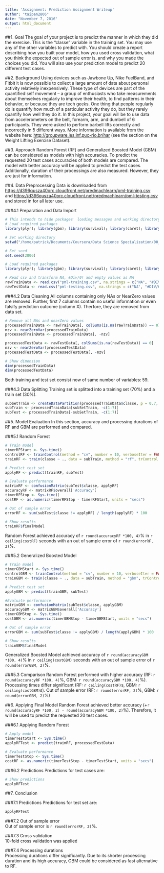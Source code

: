 ```yaml
---
title: 'Assignment: Prediction Assignment Writeup'
author: "taipan2806"
date: "November 7, 2016"
output: html_document
---
```


##1. Goal
The goal of your project is to predict the manner in which they did the exercise. This is the "classe" variable in the training set. You may use any of the other variables to predict with. You should create a report describing how you built your model, how you used cross validation, what you think the expected out of sample error is, and why you made the choices you did. You will also use your prediction model to predict 20 different test cases.  

##2. Background
Using devices such as Jawbone Up, Nike FuelBand, and Fitbit it is now possible to collect a large amount of data about personal activity relatively inexpensively. These type of devices are part of the quantified self movement – a group of enthusiasts who take measurements about themselves regularly to improve their health, to find patterns in their behavior, or because they are tech geeks. One thing that people regularly do is quantify how much of a particular activity they do, but they rarely quantify how well they do it. In this project, your goal will be to use data from accelerometers on the belt, forearm, arm, and dumbell of 6 participants. They were asked to perform barbell lifts correctly and incorrectly in 5 different ways. More information is available from the website here: <http://groupware.les.inf.puc-rio.br/har> (see the section on the Weight Lifting Exercise Dataset).  

##3. Approach
Random Forest (RF) and Generalized Boosted Model (GBM) can be considered as models with high accuracies. To predict the requested 20 test cases accuracies of both models are compared. The model with better accuracy will be applied to predict the test cases. Additionally, duration of their processings are also measured. However, they are just for information.  

##4. Data Preprocessing
Data is downloaded from <https://d396qusza40orc.cloudfront.net/predmachlearn/pml-training.csv> and <https://d396qusza40orc.cloudfront.net/predmachlearn/pml-testing.csv> and stored in for all later use.

###4.1 Preparation and Data Import
```r
# This intends to hide packages' loading messages and working directory.
# Load required packages
library(plyr); library(gbm); library(survival); library(caret); library(randomForest);

# Set working directory
setwd("/home/patrick/Documents/Coursera/Data Science Specialization/00_WorkingDirectory/")
```
```r
# Set seed
set.seed(2806)

# Load required packages
library(plyr); library(gbm); library(survival); library(caret); library(randomForest);

# Read csv and transform NA, #Div/0! and empty values as NA
rawTrainData <- read.csv("pml-training.csv", na.strings = c("NA", "#DIV/0!", ""))
rawTestData <- read.csv("pml-testing.csv", na.strings = c("NA", "#DIV/0!", ""))

```
###4.2 Data Cleaning
All columns containing only NAs or NearZero values are removed. Further, first 7 columns contain no useful information or even falsify prediction outcome (column X). Therfore, they are removed from data set.    

```r
# Remove all NAs and nearZero values
processedTrainData <- rawTrainData[, colSums(is.na(rawTrainData)) == 0]
nzv <- nearZeroVar(processedTrainData)
processedTrainData <- processedTrainData[, -nzv]

processedTestData <- rawTestData[, colSums(is.na(rawTestData)) == 0]
nzv <- nearZeroVar(processedTestData)
processedTestData <- processedTestData[, -nzv]

# Show dimension
dim(processedTrainData)
dim(processedTestData)
```  
Both training and test set consist now of same number of variables: 59.

###4.3 Data Splitting
Training set is splitted into a training set (70%) and a train set (30%).

```r
subSetTrain <- createDataPartition(processedTrainData$classe, p = 0.7, list = FALSE)
subTrain <- processedTrainData[subSetTrain, -c(1:7)]
subTest <- processedTrainData[-subSetTrain, -c(1:7)] 
```  
##5. Model Evaluation
In this section, accuracy and processing durations of RF and GBM are performed and compared. 

###5.1 Random Forest  
```r
# Train model
timerRFStart <- Sys.time()
controlRF <- trainControl(method = "cv", number = 10, verboseIter = FALSE, allowParallel = TRUE)
trainRF <- train(classe ~ ., data = subTrain, method = "rf", trControl = controlRF)

# Predict test set
applyRF <- predict(trainRF, subTest)

# Evaluate performance
matrixRF <- confusionMatrix(subTest$classe, applyRF)
accuracyRF <- matrixRF$overall['Accuracy']
timerRFStop <- Sys.time()
costRF <- as.numeric(timerRFStop - timerRFStart, units = "secs")

# Out of sample error
errorRF <- sum(subTest$classe != applyRF) / length(applyRF) * 100

# Show results
trainRF$finalModel

```  
Random Forest achieved accuracy of `r round(accuracyRF *100, 4)`% in `r ceiling(costRF)` seconds with an out of sample error of `r round(errorRF, 2)`%.     

###5.2 Generalized Boosted Model
```r
# Train model
timerGBMStart <- Sys.time()
controlGBM <- trainControl(method = "cv", number = 10, verboseIter = FALSE, allowParallel = TRUE)
trainGBM <- train(classe ~ ., data = subTrain, method = "gbm", trControl = controlGBM, verbose = FALSE)

# Predict test set
applyGBM <- predict(trainGBM, subTest)

#Evaluate performance
matrixGBM <- confusionMatrix(subTest$classe, applyGBM)
accuracyGBM <- matrixGBM$overall['Accuracy']
timerGBMStop <- Sys.time()
costGBM <- as.numeric(timerGBMStop - timerGBMStart, units = "secs")

# Out of sample error
errorGBM <- sum(subTest$classe != applyGBM) / length(applyGBM) * 100

# Show results
trainGBM$finalModel
```  
Generalized Boosted Model achieved accuracy of `r round(accuracyGBM *100, 4)`% in `r ceiling(costGBM)` seconds with an out of sample error of `r round(errorGBM, 2)`%.       

###5.3 Comparison
Random Forest performed with higher accuracy (RF: `r round(accuracyRF *100, 4)`%, GBM: `r round(accuracyGBM *100, 4)`%). Processing times differ significant (RF: `r ceiling(costRF)`s, GBM: `r ceiling(costGBM)`s).
Out of sample error (RF: `r round(errorRF, 2)`%, GBM: `r round(errorGBM, 2)`%)

##6. Applying Final Model
Random Forest achieved better accuracy (+`r round(accuracyRF *100, 2) - round(accuracyGBM *100, 2)`%). Therefore, it will be used to predict the requested 20 test cases.  

###6.1 Applying Random Forest  
```r
# Apply model
timerTestStart <- Sys.time()
applyRFTest <- predict(trainRF, processedTestData)

# Evaluate performance
timerTestStop <- Sys.time()
costRF <- as.numeric(timerTestStop - timerTestStart, units = "secs")
```  
###6.2 Predictions
Predictions for test cases are:  
```r
# Show predictions
applyRFTest
```
##7. Conclusion

###7.1 Predictions
Predictions for test set are:  
```r
applyRFTest
```  
###7.2 Out of sample error  
Out of sample error is `r round(errorRF, 2)`%.  

###7.3 Cross validation  
10-fold cross validation was applied  

###7.4 Processing durations  
Processing durations differ significantly. Due to its shorter processing duration and its high accuracy, GBM could be considered as fast alternative to RF.    

